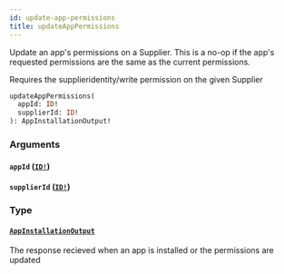 ```yaml
---
id: update-app-permissions
title: updateAppPermissions
---
```


Update an app's permissions on a Supplier. This is a no-op if the app's
requested permissions are the same as the current permissions.

Requires the supplieridentity/write permission on the given Supplier

```graphql
updateAppPermissions(
  appId: ID!
  supplierId: ID!
): AppInstallationOutput!

```

### Arguments

#### `appId` ([`ID!`](/developers/supplier-apis/supply-api/graphql/reference/scalars/id))

#### `supplierId` ([`ID!`](/developers/supplier-apis/supply-api/graphql/reference/scalars/id))

### Type

#### [`AppInstallationOutput`](/developers/supplier-apis/supply-api/graphql/reference/objects/app-installation-output)

The response recieved when an app is installed or the permissions are updated
